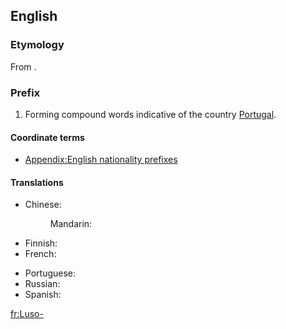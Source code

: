 {{also|luso-}}
==English==

===Etymology===
From {{etyl|la|en}} {{term|Lūsitānia||Portugal|lang=la}}.

===Prefix===
{{en-prefix}}

# Forming compound words indicative of the country [[Portugal]].

====Coordinate terms====
* [[Appendix:English nationality prefixes]]

====Translations====
{{trans-top|relating to Portugal or Portuguese}}
* Chinese:
*: Mandarin: {{t+|cmn|葡|tr=Pú-|sc=Hani}}
* Finnish: {{t+|fi|portugalilainen|alt=portugalilais-}}
* French: {{t+|fr|luso-}}
{{trans-mid}}
* Portuguese: {{t+|pt|luso-}}
* Russian: {{t|ru|португальско-|tr=portugál'sko-}}
* Spanish: {{t|es|luso-}}
{{trans-bottom}}

[[fr:Luso-]]